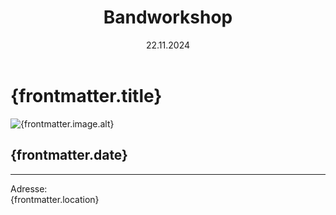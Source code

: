 ﻿---
draft: false
history: false
layout: ../../layouts/BlogLayout.astro
publishedDate: 2024-11-22
date: 22.11.2024
uhrzeit: 
title: Bandworkshop
description: Bandworkshop vom 22.11. bis 24.11. in der Musikakademie Schloss Alteglofsheim
location: Am Schloßhof 1, 93087 Alteglofsheim
keywords: Bandworkshop, Alteglofsheim, Musikakademie
link: 
linktext: 
image:
  src: /images/ical.png
  alt: Bandworkshop
---

#  {frontmatter.title}

<div id="toc">
    <Image
      src={frontmatter.image.src}
      width={1000}
      height="auto"
      quality={95}
      format = "webp"
      class = "rounded-xl"
      alt={frontmatter.image.alt}
    />
</div>

## {frontmatter.date}



---


Adresse: <br /> {frontmatter.location}
<br />
